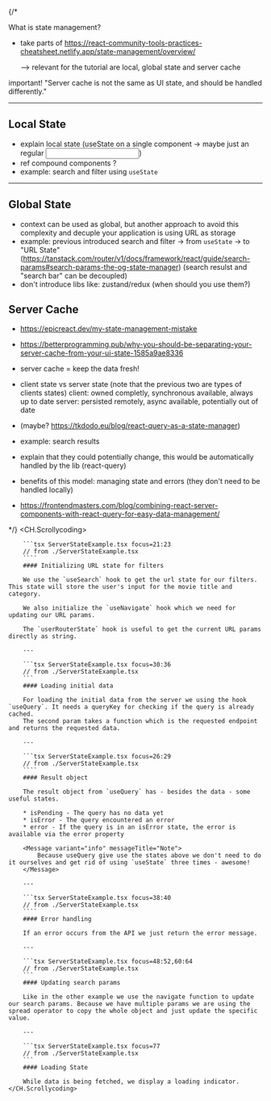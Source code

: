 
{/* 

What is state management?

- take parts of https://react-community-tools-practices-cheatsheet.netlify.app/state-management/overview/

    --> relevant for the tutorial are local, global state and server cache

important! "Server cache is not the same as UI state, and should be handled differently."

---

## Local State

- explain local state (useState on a single component -> maybe just an regular <input>)
- ref compound components ? 
- example: search and filter using `useState`

---

## Global State

- context can be used as global, but another approach to avoid this complexity and decuple your application is using URL as storage
- example: previous introduced search and filter -> from `useState` -> to "URL State"
  (https://tanstack.com/router/v1/docs/framework/react/guide/search-params#search-params-the-og-state-manager)
  (search resulst and "search bar" can be decoupled)
- don't introduce libs like: zustand/redux (when should you use them?)

## Server Cache

- https://epicreact.dev/my-state-management-mistake
- https://betterprogramming.pub/why-you-should-be-separating-your-server-cache-from-your-ui-state-1585a9ae8336
- server cache = keep the data fresh!
- client state vs server state (note that the previous two are types of clients states)
    client: owned completly, synchronous available, always up to date
    server: persisted remotely, async available, potentially out of date
- (maybe? https://tkdodo.eu/blog/react-query-as-a-state-manager)
- example: search results
- explain that they could potentially change, this would be automatically handled by the lib (react-query)
- benefits of this model: managing state and errors (they don't need to be handled locally)

- https://frontendmasters.com/blog/combining-react-server-components-with-react-query-for-easy-data-management/

*/}
<Block>
    <CH.Scrollycoding>

        ```tsx ServerStateExample.tsx focus=21:23
        // from ./ServerStateExample.tsx
        ````
        #### Initializing URL state for filters

        We use the `useSearch` hook to get the url state for our filters. This state will store the user's input for the movie title and category.

        We also initialize the `useNavigate` hook which we need for updating our URL params.

        The `userRouterState` hook is useful to get the current URL params directly as string.

        ---

        ```tsx ServerStateExample.tsx focus=30:36
        // from ./ServerStateExample.tsx
        ```
        #### Loading initial data

        For loading the initial data from the server we using the hook `useQuery`. It needs a queryKey for checking if the query is already cached.
        The second param takes a function which is the requested endpoint and returns the requested data.

        ---

        ```tsx ServerStateExample.tsx focus=26:29
        // from ./ServerStateExample.tsx
        ````
        #### Result object

        The result object from `useQuery` has - besides the data - some useful states.

        * isPending - The query has no data yet
        * isError - The query encountered an error
        * error - If the query is in an isError state, the error is available via the error property

        <Message variant="info" messageTitle="Note">
            Because useQuery give use the states above we don't need to do it ourselves and get rid of using `useState` three times - awesome!
        </Message>

        ---

        ```tsx ServerStateExample.tsx focus=38:40
        // from ./ServerStateExample.tsx
        ````
        #### Error handling

        If an error occurs from the API we just return the error message.

        ---

        ```tsx ServerStateExample.tsx focus=48:52,60:64
        // from ./ServerStateExample.tsx
        ```
        #### Updating search params

        Like in the other example we use the navigate function to update our search params. Because we have multiple params we are using the spread operator to copy the whole object and just update the specific value.

        ---

        ```tsx ServerStateExample.tsx focus=77
        // from ./ServerStateExample.tsx
        ```
        #### Loading State

        While data is being fetched, we display a loading indicator.
    </CH.Scrollycoding>
</Block>